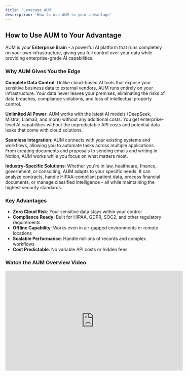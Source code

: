 ```yaml
---
title: 'Leverage AUM'
description: 'How to use AUM to your advantage'
---
```


## How to Use AUM to Your Advantage

AUM is your **Enterprise Brain** - a powerful AI platform that runs completely on your own infrastructure, giving you full control over your data while providing enterprise-grade AI capabilities.

### Why AUM Gives You the Edge

**Complete Data Control**: Unlike cloud-based AI tools that expose your sensitive business data to external vendors, AUM runs entirely on your infrastructure. Your data never leaves your premises, eliminating the risks of data breaches, compliance violations, and loss of intellectual property control.

**Unlimited AI Power**: AUM works with the latest AI models (DeepSeek, Mistral, Llama3, and more) without any additional costs. You get enterprise-level AI capabilities without the unpredictable API costs and potential data leaks that come with cloud solutions.

**Seamless Integration**: AUM connects with your existing systems and workflows, allowing you to automate tasks across multiple applications. From creating documents and proposals to sending emails and writing in Notion, AUM works while you focus on what matters most.

**Industry-Specific Solutions**: Whether you're in law, healthcare, finance, government, or consulting, AUM adapts to your specific needs. It can analyze contracts, handle HIPAA-compliant patient data, process financial documents, or manage classified intelligence - all while maintaining the highest security standards.

### Key Advantages

- **Zero Cloud Risk**: Your sensitive data stays within your control
- **Compliance Ready**: Built for HIPAA, GDPR, SOC2, and other regulatory requirements
- **Offline Capability**: Works even in air-gapped environments or remote locations
- **Scalable Performance**: Handle millions of records and complex workflows
- **Cost Predictable**: No variable API costs or hidden fees

### Watch the AUM Overview Video

<iframe 
  width="560" 
  height="315" 
  src="https://www.youtube.com/embed/30CDUqZOyI4?si=yZj6j8L78u0R4AVR" 
  title="YouTube video player" 
  frameBorder="0" 
  allow="accelerometer; autoplay; clipboard-write; encrypted-media; gyroscope; picture-in-picture; web-share" 
  referrerPolicy="strict-origin-when-cross-origin" 
  allowFullScreen
></iframe>


